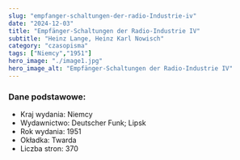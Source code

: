 ```yaml
---
slug: "empfanger-schaltungen-der-radio-Industrie-iv"
date: "2024-12-03"
title: "Empfänger-Schaltungen der Radio-Industrie IV"
subtitle: "Heinz Lange, Heinz Karl Nowisch"
category: "czasopisma"
tags: ["Niemcy","1951"]
hero_image: "./image1.jpg"
hero_image_alt: "Empfänger-Schaltungen der Radio-Industrie IV"
---
```


### Dane podstawowe:

- Kraj wydania: Niemcy
- Wydawnictwo: Deutscher Funk; Lipsk
- Rok wydania: 1951
- Okładka: Twarda
- Liczba stron: 370

